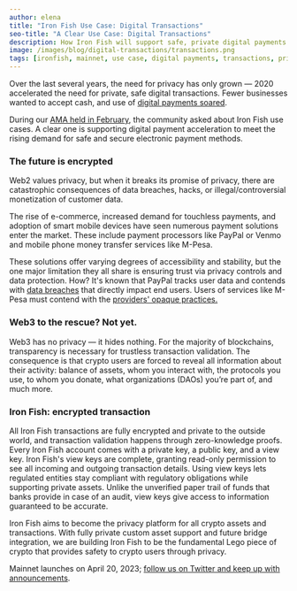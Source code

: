 ```yaml
---
author: elena
title: "Iron Fish Use Case: Digital Transactions"
seo-title: "A Clear Use Case: Digital Transactions"
description: How Iron Fish will support safe, private digital payments.
image: /images/blog/digital-transactions/transactions.png
tags: [ironfish, mainnet, use case, digital payments, transactions, privacy, Web2, Web3]
---
```


Over the last several years, the need for privacy has only grown — 2020 accelerated the need for private, safe digital transactions. Fewer businesses wanted to accept cash, and use of [digital payments soared](https://www.worldbank.org/en/news/press-release/2022/06/29/covid-19-drives-global-surge-in-use-of-digital-payments).

During our [AMA held in February](https://ironfish.network/blog/2023/03/06/ama-summary), the community asked about Iron Fish use cases. A clear one is supporting digital payment acceleration to meet the rising demand for safe and secure electronic payment methods.
### The future is encrypted
Web2 values privacy, but when it breaks its promise of privacy, there are catastrophic consequences of data breaches, hacks, or illegal/controversial monetization of customer data.

The rise of e-commerce, increased demand for touchless payments, and adoption of smart mobile devices have seen numerous payment solutions enter the market. These include payment processors like PayPal or Venmo and mobile phone money transfer services like M-Pesa.

These solutions offer varying degrees of accessibility and stability, but the one major limitation they all share is ensuring trust via privacy controls and data protection. How? It's known that PayPal tracks user data and contends with [data breaches](https://www.legalscoops.com/paypal-data-breach-exposes-personal-information-of-35000-users/) that directly impact end users. Users of services like M-Pesa must contend with the [providers' opaque practices.](https://techcabal.com/2023/03/09/m-pesa-lawsuit/)
### Web3 to the rescue? Not yet.
Web3 has no privacy — it hides nothing. For the majority of blockchains, transparency is necessary for trustless transaction validation. The consequence is that crypto users are forced to reveal all information about their activity: balance of assets, whom you interact with, the protocols you use, to whom you donate, what organizations (DAOs) you’re part of, and much more.
### Iron Fish: encrypted transaction
All Iron Fish transactions are fully encrypted and private to the outside world, and transaction validation happens through zero-knowledge proofs. Every Iron Fish account comes with a private key, a public key, and a view key. Iron Fish's view keys are complete, granting read-only permission to see all incoming and outgoing transaction details. Using view keys lets regulated entities stay compliant with regulatory obligations while supporting private assets. Unlike the unverified paper trail of funds that banks provide in case of an audit, view keys give access to information guaranteed to be accurate.

Iron Fish aims to become the privacy platform for all crypto assets and transactions. With fully private custom asset support and future bridge integration, we are building Iron Fish to be the fundamental Lego piece of crypto that provides safety to crypto users through privacy.

Mainnet launches on April 20, 2023; [follow us on Twitter and keep up with announcements](https://twitter.com/ironfishcrypto).
